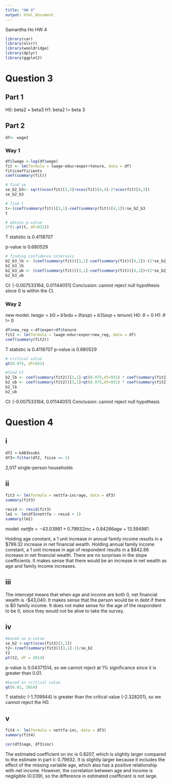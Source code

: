 ```yaml
---
title: "HW 4"
output: html_document
---
```

Samantha Ho 
HW 4

```r
library(car)
library(olsrr)
library(wooldridge)
library(dplyr)
library(ggplot2)
```

# Question 3

## Part 1
H0: beta2 = beta3
H1: beta2 != beta 3

## Part 2

```r
df<- wage2
```
### Way 1
```r
df$lwage <-log(df$wage)
fit <- lm(formula = lwage~educ+exper+tenure, data = df)
fit$coefficients
coef(summary(fit))
```

```r
# find se 
se_b2_b3<- sqrt(vcov(fit)[3,3]+vcov(fit)[4,4]-2*vcov(fit)[4,3])
se_b2_b3

# find t
t<-(coef(summary(fit))[3,1]-coef(summary(fit))[4,1])/se_b2_b3
t

# obtain p-value
2*(1-pt(t, df=931))
```
T statistic is 0.4118707

p-value is 0.680529

```r
# finding confidence intervals 
b2_b3_lb <- (coef(summary(fit))[3,1]-coef(summary(fit))[4,1])-(2*se_b2_b3)
b2_b3_lb 
b2_b3_ub <- (coef(summary(fit))[3,1]-coef(summary(fit))[4,1])+(2*se_b2_b3)
b2_b3_ub

```

CI: [-0.007533164, 0.01144051]
Conclusion: cannot reject null hypothesis since 0 is within the CI.

### Way 2
new model: $lwage = b0 + b1 edu + \theta (exp)  + b3(exp+tenure)$
H0: $\theta$ = 0
H1: $\theta$ != 0

```r
df$new_reg <-df$exper+df$tenure
fit2 <- lm(formula = lwage~educ+exper+new_reg, data = df)
coef(summary(fit2))
```
T statistic is 0.4118707
p-value is 0.680529

```r
# critical value
qt(0.975, df=931)
```


```r
#find CI
b2_lb <- coef(summary(fit2))[3,1]-qt(0.975,df=931) * coef(summary(fit2))[3,2]
b2_ub <- coef(summary(fit2))[3,1]+qt(0.975,df=931) * coef(summary(fit2))[3,2]
b2_lb
b2_ub
```
CI: [-0.007533164, 0.01144051]
Conclusion: cannot reject null hypothesis 

# Question 4

## i
```r
df2 <-k401ksubs
df3<-filter(df2, fsize == 1)
```
2,017 single-person households

## ii
```r
fit3 <- lm(formula = nettfa~inc+age, data = df3)
summary(fit3)

resid <- resid(fit3) 
lm1 <- lm(df3$nettfa ~ resid + 1) 
summary(lm1)
```

model: $nettfa = -43.03981 + 0.79932 inc + 0.84266  age  + 13.594981$

Holding age constant, a 1 unit increase in annual family income results in a $799.32 increase in net financial wealth. Holding annual family income constant, a 1 unit increase in age of respondent results in a $842.66 increase in net financial wealth. There are no surprises in the slope coefficients. It makes sense that there would be an increase in net wealth as age and family income increases. 

## iii
The intercept means that when age and income are both 0, net financial wealth is -$43,040. It makes sense that the person would be in debt if there is $0 family income. It does not make sense for the age of the respondent to be 0, since they would not be alive to take the survey.

## iv
```r
#based on p-value
se_b2 <-sqrt(vcov(fit3)[3,3])
t2<-(coef(summary(fit3))[3,1]-1)/se_b2
t2
pt(t2, df = 2014)
```
p-value is 0.04371514, so we cannot reject at 1% significance since it is greater than 0.01. 

```r
#based on critical value
qt(0.01, 2014) 
```
T statistic (-1.709944) is greater than the critical value (-2.328201), so we cannot reject the H0.

## v
```r
fit4 <- lm(formula = nettfa~inc, data = df3)
summary(fit4)
```
```r
cor(df3$age, df3$inc)
```

The estimated coefficient on inc is 0.8207, which is  slightly larger compared to the estimate in part ii: 0.79932. It is slightly larger because it includes the effect of the missing variable age, which also has a positive relationship with net income. However, the correlation between age and income is negligible (0.039), so the difference in estimated coefficient is not large.












